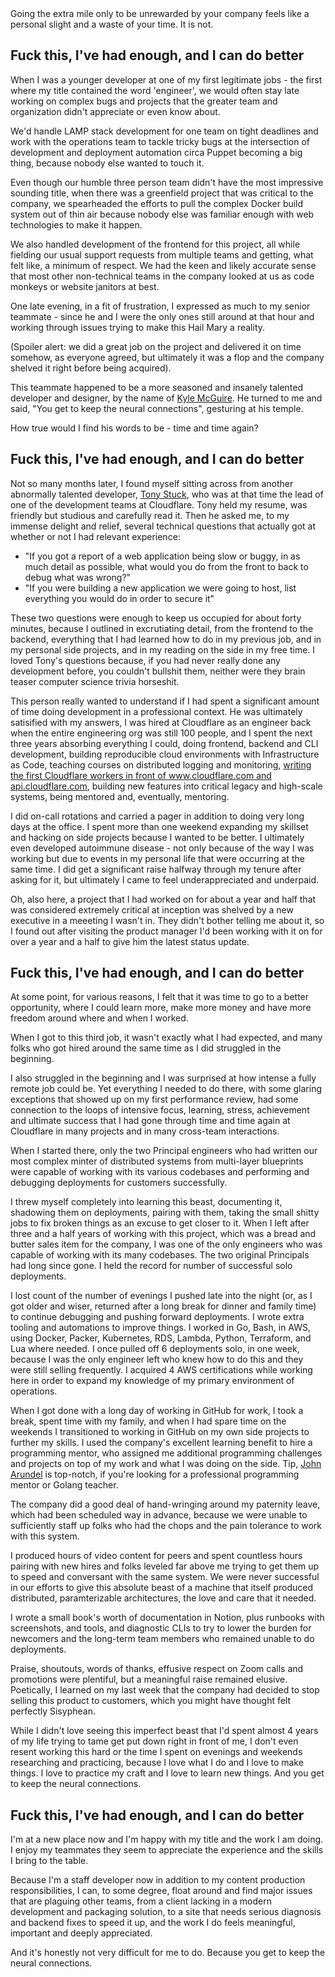 <figcaption>Going the extra mile only to be unrewarded by your company feels like a personal slight and a waste of your time. It is not.</figcaption>

## Fuck this, I've had enough, and I can do better

When I was a younger developer at one of my first legitimate jobs - the first where my title contained the word 'engineer', we would often stay late working on complex bugs and projects
that the greater team and organization didn't appreciate or even know about. 

We'd handle LAMP stack development for one team on tight deadlines and work with the operations team to tackle tricky bugs at the intersection of development and deployment automation circa Puppet 
becoming a big thing, because nobody else wanted to touch it. 

Even though our humble three person team didn't have the most impressive sounding title, when there was a greenfield project that was critical to the company, we spearheaded the efforts to pull the complex 
Docker build system out of thin air because nobody else was familiar enough with web technologies to make it happen. 

We also handled development of the frontend for this project, all while fielding our usual support requests from multiple teams and getting, what felt like, a minimum of respect. We had the keen 
and likely accurate sense that most other non-technical teams in the company looked at us as code monkeys or website janitors at best. 

One late evening, in a fit of frustration, I expressed as much to my senior teammate - since he and I were the only ones still around at that hour and working through issues trying to make this Hail 
Mary a reality. 

(Spoiler alert: we did a great job on the project and delivered it on time somehow, as everyone agreed, but ultimately it was a flop and the company shelved it right before being acquired).



This teammate happened to be a more seasoned and insanely talented developer and designer, by the name of [Kyle McGuire](https://www.linkedin.com/in/kyle-mcguire-ux/). He turned to me and said, "You get to keep the neural connections", 
gesturing at his temple. 



How true would I find his words to be - time and time again?

## Fuck this, I've had enough, and I can do better

Not so many months later, I found myself sitting across from another abnormally talented developer, [Tony Stuck](https://www.linkedin.com/in/toekneestuck/), who was at that time the lead of one of the development teams at Cloudflare. Tony held my resume, 
was friendly but studious and carefully read it. Then he asked me, to my immense delight and relief, several technical questions that actually got at whether or not I had relevant experience: 

* "If you got a report of a web application being slow or buggy, in as much detail as possible, what would you do from the front to back to debug what was wrong?"
* "If you were building a new application we were going to host, list everything you would do in order to secure it"

These two questions were enough to keep us occupied for about forty minutes, because I outlined in excrutiating detail, from the frontend to the backend, everything that I had learned how to do in my previous job, 
and in my personal side projects, and in my reading on the side in my free time. I loved Tony's questions because, if you had never really done any development before, you couldn't bullshit them, neither were they 
brain teaser computer science trivia horseshit. 

This person really wanted to understand if I had spent a significant amount of time doing development in a professional context. He was ultimately satisified with my answers, I was hired at Cloudflare as an engineer 
back when the entire engineering org was still 100 people, and I spent the next three years absorbing everything I could, doing frontend, backend and CLI development, building reproducible cloud environments with 
Infrastructure as Code, teaching courses on distributed logging and monitoring, [writing the first Cloudflare workers in front of www.cloudflare.com and api.cloudflare.com](/videos/sf-node-meetup-cloudflare-workers), building
new features into critical legacy and high-scale systems, being mentored and, eventually, mentoring. 

I did on-call rotations and carried a pager in addition to doing very long days at the office. I spent more than one weekend expanding my skillset and hacking on side projects because I wanted to be better. I ultimately even 
developed autoimmune disease - not only because of the way I was working but due to events in my personal life that were occurring at the same time. I did get a significant raise halfway through my tenure after asking for it, 
but ultimately I came to feel underappreciated and underpaid. 

Oh, also here, a project that I had worked on for about a year and half that was considered extremely critical at inception was shelved by a new executive in a meeeting I wasn't in. They didn't bother telling me about it, 
so I found out after visiting the product manager I'd been working with it on for over a year and a half to give him the latest status update. 



## Fuck this, I've had enough, and I can do better

At some point, for various reasons, I felt that it was time to go to a better opportunity, where I could learn more, make more money and have more freedom around where and when I worked. 

When I got to this third job, it wasn't exactly what I had expected, and many folks who got hired around the same time as I did struggled in the beginning. 

I also struggled in the beginning and I was surprised at how intense a fully remote job could be. Yet everything I needed to do there, with some glaring exceptions that showed up on my first performance review, 
had some connection to the loops of intensive focus, learning, stress, achievement and ultimate success that I had gone through time and time again at Cloudflare in many projects and in many cross-team interactions. 

When I started there, only the two Principal engineers who had written our most complex minter of distributed systems from multi-layer blueprints were capable of working with its various codebases and performing and 
debugging deployments for customers successfully. 

I threw myself completely into learning this beast, documenting it, shadowing them on deployments, pairing with them, taking the small shitty jobs to fix broken things as an excuse to get closer to it. When I left after 
three and a half years of working with this project, which was a bread and butter sales item for the company, I was one of the only engineers who was capable of working with its many codebases. The two original Principals had 
long since gone. I held the record for number of successful solo deployments. 

I lost count of the number of evenings I pushed late into the night (or, as I got older and wiser, returned after a long break for dinner and family time) to continue debugging and pushing forward deployments. I wrote extra 
tooling and automations to improve things. I worked in Go, Bash, in AWS, using Docker, Packer, Kubernetes, RDS, Lambda, Python, Terraform, and Lua where needed. I once pulled off 6 deployments solo, in one week, because I was the only engineer
left who knew how to do this and they were still selling frequently. I acquired 4 AWS certifications while working here in order to expand my knowledge of my primary environment of operations.  

When I got done with a long day of working in GitHub for work, I took a break, spent time with my family, and when I had spare time on the weekends I transitioned to working in GitHub on my own side projects to further my skills. I used the company's 
excellent learning benefit to hire a programming mentor, who assigned me additional programming challenges and projects on top of my work and what I was doing on the side. Tip, [John Arundel](https://bitfieldconsulting.com) is top-notch, if you're looking for a professional programming
mentor or Golang teacher.

The company did a good deal of hand-wringing around my paternity leave, which had been scheduled way in advance, because we were unable to sufficiently staff up folks who had the chops and the pain tolerance to work with this system. 

I produced hours of video content for peers and spent countless hours pairing with new hires and folks leveled far above me trying to get them up to speed and conversant with the same system. We were never successful in our efforts to give this 
absolute beast of a machine that itself produced distributed, paramterizable architectures, the love and care that it needed. 

I wrote a small book's worth of documentation in Notion, plus runbooks with screenshots, and tools, and diagnostic
CLIs to try to lower the burden for newcomers and the long-term team members who remained unable to do deployments. 

Praise, shoutouts, words of thanks, effusive respect on Zoom calls and promotions were plentiful, but a meaningful raise remained elusive. Poetically, I learned on my last week that the company had decided to stop selling this product to customers, which 
you might have thought felt perfectly Sisyphean. 



While I didn't love seeing this imperfect beast that I'd spent almost 4 years of my life trying to tame get put down right in front of me, I don't even resent working this hard or 
the time I spent on evenings and weekends researching and practicing, because I love what I do and I love to make things. I love to practice my craft and I love to learn new things. And you get to keep the neural connections. 

## Fuck this, I've had enough, and I can do better

I'm at a new place now and I'm happy with my title and the work I am doing. I enjoy my teammates they seem to appreciate the experience and the skills I bring to the table. 

Because I'm a staff developer now in addition to my content production responsibilities, I can, to some degree, float around and find major issues that are plaguing other teams, from a client lacking in a modern development and packaging solution, 
to a site that needs serious diagnosis and backend fixes to speed it up, and the work I do feels meaningful, important and deeply appreciated. 

And it's honestly not very difficult for me to do. Because you get to keep the neural connections. 



<ConsultingCTA />




